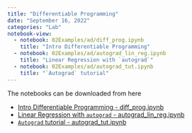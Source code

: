 ```yaml
---
title: "Differentiable Programming"
date: "September 16, 2022"
categories: "Lab"
notebook-view: 
  - notebook: 02Examples/ad/diff_prog.ipynb
    title: "Intro Differentiable Programming"
  - notebook: 02Examples/ad/autograd_lin_reg.ipynb
    title: "Linear Regression with `autograd`"
  - notebook: 02Examples/ad/autograd_tut.ipynb
    title: "`Autograd` tutorial"
---
```


The notebooks can be downloaded from here

- [Intro Differentiable Programming - diff_prog.ipynb](https://www.dropbox.com/scl/fi/vpq005ixf4bd0td29iajt/diff_prog.ipynb?rlkey=xuvgsphmnfycf1eqvk8e42mee&dl=0)
- [Linear Regression with `autograd` - autograd_lin_reg.ipynb](https://www.dropbox.com/scl/fi/72thaxxvnvzg0zek8hgf5/autograd_lin_reg.ipynb?rlkey=bwvaibm37jr7je3h0sl8w3abp&dl=0)
- [`Autograd` tutorial - autograd_tut.ipynb](https://www.dropbox.com/scl/fi/z464xcgv5rvdfue6mfzv7/autograd_tut.ipynb?rlkey=09vq4nrnpdbl1yzsz50cr0lvw&dl=0)